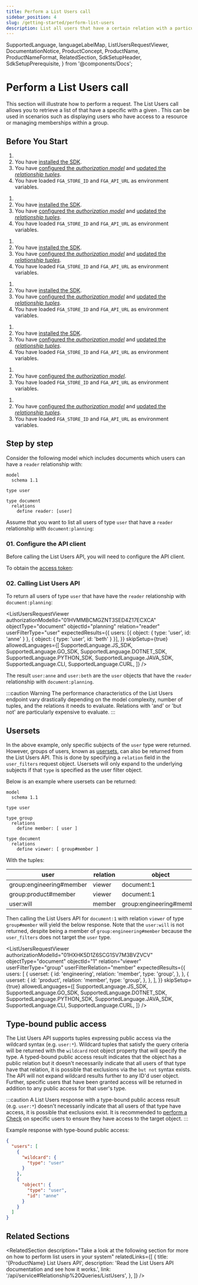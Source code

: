 ```yaml
---
title: Perform a List Users call
sidebar_position: 4
slug: /getting-started/perform-list-users
description: List all users that have a certain relation with a particular object
---
```


  SupportedLanguage,
  languageLabelMap,
  ListUsersRequestViewer,
  DocumentationNotice,
  ProductConcept,
  ProductName,
  ProductNameFormat,
  RelatedSection,
  SdkSetupHeader,
  SdkSetupPrerequisite,
} from '@components/Docs';

# Perform a List Users call

<DocumentationNotice />

This section will illustrate how to perform a <ProductConcept section="what-is-a-list-users-request" linkName="list users" /> request. The List Users call allows you to retrieve a list of <ProductConcept section="what-is-a-user" linkName="users" /> that have a specific <ProductConcept section="what-is-a-relationship" linkName="relationship" /> with a given <ProductConcept section="what-is-an-object" linkName="object" />.  This can be used in scenarios such as displaying users who have access to a resource or managing memberships within a group. 


## Before You Start

<Tabs groupId="languages">

<TabItem value={SupportedLanguage.JS_SDK} label={languageLabelMap.get(SupportedLanguage.JS_SDK)}>

1. <SdkSetupPrerequisite />
2. You have [installed the SDK](./install-sdk.mdx).
3. You have [configured the _authorization model_](./configure-model.mdx) and [updated the _relationship tuples_](./update-tuples.mdx).
4. You have loaded `FGA_STORE_ID` and `FGA_API_URL` as environment variables.

</TabItem>

<TabItem value={SupportedLanguage.GO_SDK} label={languageLabelMap.get(SupportedLanguage.GO_SDK)}>

1. <SdkSetupPrerequisite />
2. You have [installed the SDK](./install-sdk.mdx).
3. You have [configured the _authorization model_](./configure-model.mdx) and [updated the _relationship tuples_](./update-tuples.mdx).
4. You have loaded `FGA_STORE_ID` and `FGA_API_URL` as environment variables.

</TabItem>

<TabItem value={SupportedLanguage.DOTNET_SDK} label={languageLabelMap.get(SupportedLanguage.DOTNET_SDK)}>

1. <SdkSetupPrerequisite />
2. You have [installed the SDK](./install-sdk.mdx).
3. You have [configured the _authorization model_](./configure-model.mdx) and [updated the _relationship tuples_](./update-tuples.mdx).
4. You have loaded `FGA_STORE_ID` and `FGA_API_URL` as environment variables.

</TabItem>

<TabItem value={SupportedLanguage.PYTHON_SDK} label={languageLabelMap.get(SupportedLanguage.PYTHON_SDK)}>

1. <SdkSetupPrerequisite />
2. You have [installed the SDK](./install-sdk.mdx).
3. You have [configured the _authorization model_](./configure-model.mdx) and [updated the _relationship tuples_](./update-tuples.mdx).
4. You have loaded `FGA_STORE_ID` and `FGA_API_URL` as environment variables.

</TabItem>

<TabItem value={SupportedLanguage.JAVA_SDK} label={languageLabelMap.get(SupportedLanguage.JAVA_SDK)}>

1. <SdkSetupPrerequisite />
2. You have [installed the SDK](./install-sdk.mdx).
3. You have [configured the _authorization model_](./configure-model.mdx) and [updated the _relationship tuples_](./update-tuples.mdx).
4. You have loaded `FGA_STORE_ID` and `FGA_API_URL` as environment variables.

</TabItem>

<TabItem value={SupportedLanguage.CLI} label={languageLabelMap.get(SupportedLanguage.CLI)}>

1. <SdkSetupPrerequisite />
2. You have [configured the _authorization model_](./configure-model.mdx).
3. You have loaded `FGA_STORE_ID` and `FGA_API_URL` as environment variables.

</TabItem>

<TabItem value={SupportedLanguage.CURL} label={languageLabelMap.get(SupportedLanguage.CURL)}>

1. <SdkSetupPrerequisite />
2. You have [configured the _authorization model_](./configure-model.mdx) and [updated the _relationship tuples_](./update-tuples.mdx).
3. You have loaded `FGA_STORE_ID` and `FGA_API_URL` as environment variables.

</TabItem>
</Tabs>

## Step by step

Consider the following model which includes documents which users can have a `reader` relationship with:

```dsl.openfga
model
  schema 1.1

type user

type document
  relations
    define reader: [user]

```

Assume that you want to list all users of type `user` that have a `reader` relationship with `document:planning`:

### 01. Configure the <ProductName format={ProductNameFormat.ShortForm}/> API client

Before calling the List Users API, you will need to configure the API client.

<Tabs groupId="languages">
<TabItem value={SupportedLanguage.JS_SDK} label={languageLabelMap.get(SupportedLanguage.JS_SDK)}>

<SdkSetupHeader lang={SupportedLanguage.JS_SDK} />

</TabItem>
<TabItem value={SupportedLanguage.GO_SDK} label={languageLabelMap.get(SupportedLanguage.GO_SDK)}>

<SdkSetupHeader lang={SupportedLanguage.GO_SDK} />

</TabItem>
<TabItem value={SupportedLanguage.DOTNET_SDK} label={languageLabelMap.get(SupportedLanguage.DOTNET_SDK)}>

<SdkSetupHeader lang={SupportedLanguage.DOTNET_SDK} />

</TabItem>
<TabItem value={SupportedLanguage.PYTHON_SDK} label={languageLabelMap.get(SupportedLanguage.PYTHON_SDK)}>

<SdkSetupHeader lang={SupportedLanguage.PYTHON_SDK} />

</TabItem>
<TabItem value={SupportedLanguage.JAVA_SDK} label={languageLabelMap.get(SupportedLanguage.JAVA_SDK)}>

<SdkSetupHeader lang={SupportedLanguage.JAVA_SDK} />

</TabItem>
<TabItem value={SupportedLanguage.CLI} label={languageLabelMap.get(SupportedLanguage.CLI)}>

<SdkSetupHeader lang={SupportedLanguage.CLI} />

</TabItem>
<TabItem value={SupportedLanguage.CURL} label={languageLabelMap.get(SupportedLanguage.CURL)}>

To obtain the [access token](https://auth0.com/docs/get-started/authentication-and-authorization-flow/call-your-api-using-the-client-credentials-flow):

<SdkSetupHeader lang={SupportedLanguage.CURL} />

</TabItem>
</Tabs>

### 02. Calling List Users API

To return all users of type `user` that have have the `reader` relationship with `document:planning`:

<ListUsersRequestViewer
  authorizationModelId="01HVMMBCMGZNT3SED4Z17ECXCA"
  objectType="document"
  objectId="planning"
  relation="reader"
  userFilterType="user"
  expectedResults={{
    users: [{ object: { type: 'user', id: 'anne' } }, { object: { type: 'user', id: 'beth' } }],
  }}
  skipSetup={true}
  allowedLanguages={[
    SupportedLanguage.JS_SDK,
    SupportedLanguage.GO_SDK,
    SupportedLanguage.DOTNET_SDK,
    SupportedLanguage.PYTHON_SDK,
    SupportedLanguage.JAVA_SDK,
    SupportedLanguage.CLI,
    SupportedLanguage.CURL,
  ]}
/>

The result `user:anne` and `user:beth` are the `user` objects that have the `reader` relationship with `document:planning`.

:::caution Warning
The performance characteristics of the List Users endpoint vary drastically depending on the model complexity, number of tuples, and the relations it needs to evaluate. Relations with 'and' or 'but not' are particularly expensive to evaluate.
:::

## Usersets

In the above example, only specific subjects of the `user` type were returned. However, groups of users, known as [usersets](../modeling/building-blocks/usersets.mdx), can also be returned from the List Users API. This is done by specifying a `relation` field in the `user_filters` request object. Usersets will only expand to the underlying subjects if that `type` is specified as the user filter object.

Below is an example where usersets can be returned:

```dsl.openfga
model
  schema 1.1

type user

type group
  relations
    define member: [ user ]

type document
  relations
    define viewer: [ group#member ]
```

With the tuples:

| user                     | relation | object                   |
| ------------------------ | -------- | ------------------------ |
| group:engineering#member | viewer   | document:1               |
| group:product#member     | viewer   | document:1               |
| user:will                | member   | group:engineering#member |

Then calling the List Users API for `document:1` with relation `viewer` of type `group#member` will yield the below response. Note that the `user:will` is not returned, despite being a member of `group:engineering#member` because the `user_filters` does not target the `user` type.

<ListUsersRequestViewer
  authorizationModelId="01HXHK5D1Z6SCG1SV7M3BVZVCV"
  objectType="document"
  objectId="1"
  relation="viewer"
  userFilterType="group"
  userFilterRelation="member"
  expectedResults={{
    users: [
      {
        userset: {
          id: 'engineering',
          relation: 'member',
          type: 'group',
        },
      },
      {
        userset: {
          id: 'product',
          relation: 'member',
          type: 'group',
        },
      },
    ],
  }}
  skipSetup={true}
  allowedLanguages={[
    SupportedLanguage.JS_SDK,
    SupportedLanguage.GO_SDK,
    SupportedLanguage.DOTNET_SDK,
    SupportedLanguage.PYTHON_SDK,
    SupportedLanguage.JAVA_SDK,
    SupportedLanguage.CLI,
    SupportedLanguage.CURL,
  ]}
/>

## Type-bound public access

The List Users API supports tuples expressing public access via the wildcard syntax (e.g. `user:*`). Wildcard tuples that satisfy the query criteria will be returned with the `wildcard` root object property that will specify the type. A typed-bound public access result indicates that the object has a public relation but it doesn't necessarily indicate that all users of that type have that relation, it is possible that exclusions via the `but not` syntax exists. The API will not expand wildcard results further to any ID'd user object. Further, specific users that have been granted access will be returned in addition to any public access for that user's type.

:::caution
A List Users response with a type-bound public access result (e.g. `user:*`) doesn't necessarily indicate that all users of that type have access, it is possible that exclusions exist. It is recommended to [perform a Check](./perform-check.mdx) on specific users to ensure they have access to the target object.
:::

Example response with type-bound public access:

```json
{
  "users": [
    {
      "wildcard": {
        "type": "user"
      }
    },
    {
      "object": {
        "type": "user",
        "id": "anne"
      }
    }
  ]
}
```

## Related Sections

<RelatedSection
  description="Take a look at the following section for more on how to perform list users in your system"
  relatedLinks={[
    {
      title: '{ProductName} List Users API',
      description: 'Read the List Users API documentation and see how it works.',
      link: '/api/service#Relationship%20Queries/ListUsers',
    },
  ]}
/>
